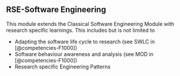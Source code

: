 ## RSE-Software Engineering

This module extends the Classical Software Engineering Module with research specific learnings. This includes but is not limited to

- Adapting the software life cycle to research (see SWLC in [@competencies-F1000])
- Software behaviour awareness and analysis (see MOD in [@competencies-F1000])
- Research specific Engineering Patterns
